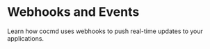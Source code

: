 # Webhooks and Events

Learn how cocmd uses webhooks to push real-time updates to your applications.

<CardSection id="Webhooks">

  <Card
    title="Webhooks Overview"
    to="/guides/capabilities/webhooks/webhooks-overview"
  />
  <Card
    title="Set Up Webhooks to Receive Real-time Updates"
    to="/guides/capabilities/webhooks/webhooks-and-events"
  />
  <Card
    title="View Webhook Events List"
    to="/guides/capabilities/webhooks/webhook-events"
  />
  <Card
    title="Verify Webhooks"
    to="/guides/capabilities/webhooks/signatures"
  />
</CardSection>
